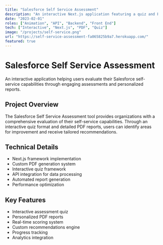 ```yaml
---
title: "Salesforce Self Service Assessment"
description: "An interactive Next.js application featuring a quiz and PDF generation to help users assess their Salesforce self-service capabilities."
date: "2023-02-01"
roles: ["Animation", "API", "Backend", "Front End"]
tech: ["Interactive", "Next.js", "PDF", "Quiz"]
image: "/projects/self-service.png"
url: "https://self-service-assessment-fa065825b9a7.herokuapp.com/"
featured: true
---
```


# Salesforce Self Service Assessment

An interactive application helping users evaluate their Salesforce self-service capabilities through engaging assessments and personalized reports.

## Project Overview

The Salesforce Self Service Assessment tool provides organizations with a comprehensive evaluation of their self-service capabilities. Through an interactive quiz format and detailed PDF reports, users can identify areas for improvement and receive tailored recommendations.

## Technical Details

- Next.js framework implementation
- Custom PDF generation system
- Interactive quiz framework
- API integration for data processing
- Automated report generation
- Performance optimization

## Key Features

- Interactive assessment quiz
- Personalized PDF reports
- Real-time scoring system
- Custom recommendations engine
- Progress tracking
- Analytics integration
